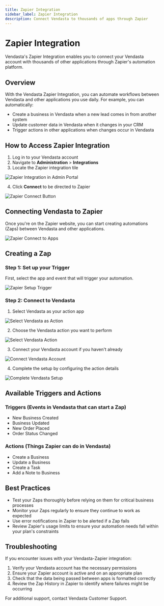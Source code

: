 ```yaml
---
title: Zapier Integration
sidebar_label: Zapier Integration
description: Connect Vendasta to thousands of apps through Zapier
---
```


# Zapier Integration

Vendasta's Zapier Integration enables you to connect your Vendasta account with thousands of other applications through Zapier's automation platform.

## Overview

With the Vendasta Zapier Integration, you can automate workflows between Vendasta and other applications you use daily. For example, you can automatically:

- Create a business in Vendasta when a new lead comes in from another system
- Update customer data in Vendasta when it changes in your CRM
- Trigger actions in other applications when changes occur in Vendasta

## How to Access Zapier Integration

1. Log in to your Vendasta account
2. Navigate to **Administration** > **Integrations**
3. Locate the Zapier integration tile

![Zapier Integration in Admin Portal](../img/administration/zapier/zapier_admin_integrations.jpg)

4. Click **Connect** to be directed to Zapier

![Zapier Connect Button](../img/administration/zapier/zapier_connect_button.jpg)

## Connecting Vendasta to Zapier

Once you're on the Zapier website, you can start creating automations (Zaps) between Vendasta and other applications.

![Zapier Connect to Apps](../img/administration/zapier/zapier_connect_to_apps.jpg)

## Creating a Zap

### Step 1: Set up your Trigger
First, select the app and event that will trigger your automation.

![Zapier Setup Trigger](../img/administration/zapier/zapier_setup_trigger.jpg)

### Step 2: Connect to Vendasta

1. Select Vendasta as your action app

![Select Vendasta as Action](../img/administration/zapier/zapier_select_vendasta.jpg)

2. Choose the Vendasta action you want to perform

![Select Vendasta Action](../img/administration/zapier/zapier_select_action.jpg)

3. Connect your Vendasta account if you haven't already

![Connect Vendasta Account](../img/administration/zapier/zapier_connect_account.jpg)

4. Complete the setup by configuring the action details

![Complete Vendasta Setup](../img/administration/zapier/zapier_complete_setup.jpg)

## Available Triggers and Actions

### Triggers (Events in Vendasta that can start a Zap)
- New Business Created
- Business Updated
- New Order Placed
- Order Status Changed

### Actions (Things Zapier can do in Vendasta)
- Create a Business
- Update a Business
- Create a Task
- Add a Note to Business

## Best Practices

- Test your Zaps thoroughly before relying on them for critical business processes
- Monitor your Zaps regularly to ensure they continue to work as expected
- Use error notifications in Zapier to be alerted if a Zap fails
- Review Zapier's usage limits to ensure your automation needs fall within your plan's constraints

## Troubleshooting

If you encounter issues with your Vendasta-Zapier integration:

1. Verify your Vendasta account has the necessary permissions
2. Ensure your Zapier account is active and on an appropriate plan
3. Check that the data being passed between apps is formatted correctly
4. Review the Zap History in Zapier to identify where failures might be occurring

For additional support, contact Vendasta Customer Support.
